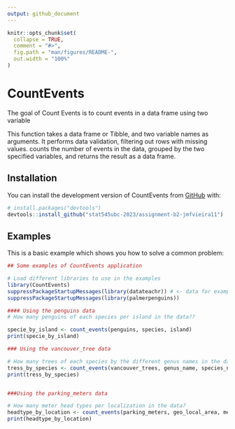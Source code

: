 ```yaml
---
output: github_document
---
```


<!-- README.md is generated from README.Rmd. Please edit that file -->

```r
knitr::opts_chunk$set(
  collapse = TRUE,
  comment = "#>",
  fig.path = "man/figures/README-",
  out.width = "100%"
)
```

# CountEvents

The goal of Count Events is to count events in a data frame using two variable

This function takes a data frame or Tibble, and two variable names as arguments. It performs data validation, filtering out rows with missing values. counts the number of events in the data, grouped by the two specified variables, and returns the result as a data frame.

## Installation

You can install the development version of CountEvents from [GitHub](https://github.com/) with:

``` r
# install.packages("devtools")
devtools::install_github("stat545ubc-2023/assignment-b2-jmfvieira11")
```

## Examples

This is a basic example which shows you how to solve a common problem:

```r
## Some examples of CountEvents application

# Load different libraries to use in the examples
library(CountEvents)
suppressPackageStartupMessages(library(datateachr)) # <- data for example
suppressPackageStartupMessages(library(palmerpenguins))

#### Using the penguins data
# How many penguins of each species per island in the data??

specie_by_island <- count_events(penguins, species, island)
print(specie_by_island)

### Using the vancouver_tree data

# How many trees of each species by the different genus names in the data?
tress_by_species <- count_events(vancouver_trees, genus_name, species_name)
print(tress_by_species)


###Using the parking_meters data

# How many meter head types per localization in the data?
headtype_by_location <- count_events(parking_meters, geo_local_area, meter_head)
print(headtype_by_location)

```


